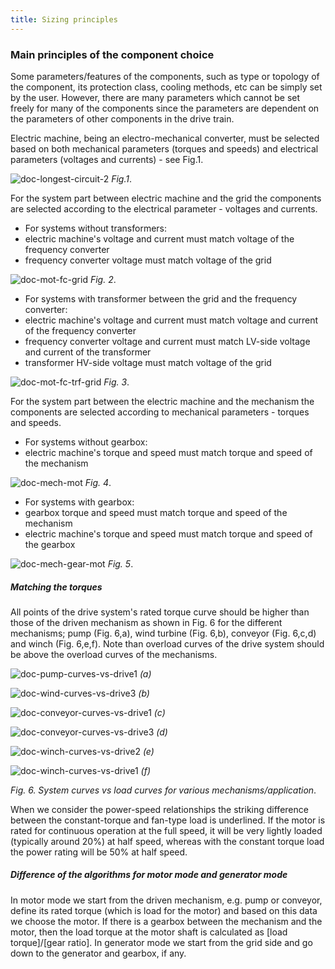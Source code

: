 ```yaml
---
title: Sizing principles
---
```


### Main principles of the component choice

Some parameters/features of the components, such as type or topology of the
component, its protection class, cooling methods, etc can be simply set by the
user. However, there are many parameters which cannot be set freely for many of
the components since the parameters are dependent on the parameters of other
components in the drive train.

Electric machine, being an electro-mechanical converter, must be selected based
on both mechanical parameters (torques and speeds) and electrical parameters
(voltages and currents) - see Fig.1.

![doc-longest-circuit-2](./images/longest_circuit_2.png) _Fig.1_.

For the system part between electric machine and the grid the components are
selected according to the electrical parameter - voltages and currents.

- For systems without transformers:
- electric machine's voltage and current must match voltage of the frequency
  converter
- frequency converter voltage must match voltage of the grid

![doc-mot-fc-grid](./images/mot_fc_grid.png) _Fig. 2_.

- For systems with transformer between the grid and the frequency converter:
- electric machine's voltage and current must match voltage and current of the
  frequency converter
- frequency converter voltage and current must match LV-side voltage and current
  of the transformer
- transformer HV-side voltage must match voltage of the grid

![doc-mot-fc-trf-grid](./images/mot_fc_trf_grid.png) _Fig. 3_.

For the system part between the electric machine and the mechanism the
components are selected according to mechanical parameters - torques and speeds.

- For systems without gearbox:
- electric machine's torque and speed must match torque and speed of the
  mechanism

![doc-mech-mot](./images/mech_mot.png) _Fig. 4_.

- For systems with gearbox:
- gearbox torque and speed must match torque and speed of the mechanism
- electric machine's torque and speed must match torque and speed of the gearbox

![doc-mech-gear-mot](./images/mech_gear_mot.png) _Fig. 5_.

##### Matching the torques

All points of the drive system's rated torque curve should be higher than those
of the driven mechanism as shown in Fig. 6 for the different mechanisms; pump
(Fig. 6,a), wind turbine (Fig. 6,b), conveyor (Fig. 6,c,d) and winch (Fig.
6,e,f). Note than overload curves of the drive system should be above the
overload curves of the mechanisms.

![doc-pump-curves-vs-drive1](./images/pump_curves_vs_drive1.png) _(a)_

![doc-wind-curves-vs-drive3](./images/wind_curves_vs_drive3.png) _(b)_

![doc-conveyor-curves-vs-drive1](./images/conveyor_curves_vs_drive1.png) _(c)_

![doc-conveyor-curves-vs-drive3](./images/conveyor_curves_vs_drive3.png) _(d)_

![doc-winch-curves-vs-drive2](./images/winch_curves_vs_drive2.png) _(e)_

![doc-winch-curves-vs-drive1](./images/winch_curves_vs_drive1.png) _(f)_

_Fig. 6. System curves vs load curves for various mechanisms/application_.

When we consider the power-speed relationships the striking difference between
the constant-torque and fan-type load is underlined. If the motor is rated for
continuous operation at the full speed, it will be very lightly loaded
(typically around 20%) at half speed, whereas with the constant torque load the
power rating will be 50% at half speed.

##### Difference of the algorithms for motor mode and generator mode

In motor mode we start from the driven mechanism, e.g. pump or conveyor, define
its rated torque (which is load for the motor) and based on this data we choose
the motor. If there is a gearbox between the mechanism and the motor, then the
load torque at the motor shaft is calculated as [load torque]/[gear ratio]. In
generator mode we start from the grid side and go down to the generator and
gearbox, if any.
